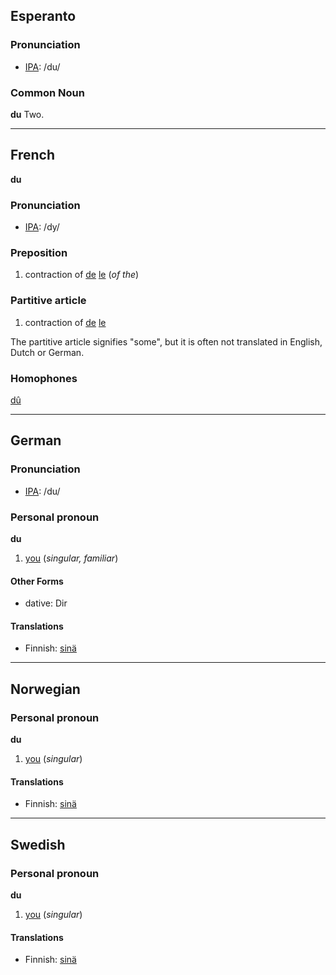 ==Esperanto==

=== Pronunciation ===
*[[w:IPA|IPA]]: /du/

=== Common Noun ===

'''du'''
Two.

----
==French==

'''du'''

=== Pronunciation ===
*[[w:IPA|IPA]]: /dy/

=== Preposition ===

#contraction of [[de]] [[le]] (''of the'')

=== Partitive article ===

#contraction of [[de]] [[le]]

The partitive article signifies "some", but it is often not translated in English, Dutch or German.

=== Homophones ===

[[dû]]

----

== German ==

=== Pronunciation ===
*[[w:IPA|IPA]]: /du/

=== Personal pronoun ===
'''du'''
#[[you]] (''singular, familiar'')

====Other Forms====
* dative: Dir

==== Translations ====
* Finnish: [[sinä]]

----

== Norwegian==

=== Personal pronoun ===
'''du'''
#[[you]] (''singular'')

==== Translations ====
* Finnish: [[sinä]]

----

==Swedish==

=== Personal pronoun ===
'''du'''
#[[you]] (''singular'')

==== Translations ====
* Finnish: [[sinä]]